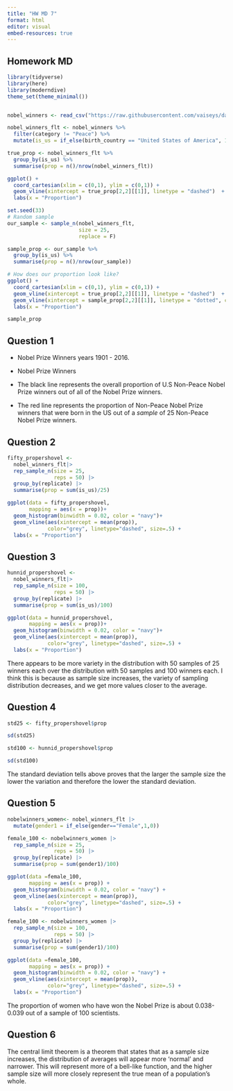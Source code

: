 ```yaml
---
title: "HW MD 7"
format: html
editor: visual
embed-resources: true
---
```


## Homework MD

```r
library(tidyverse)
library(here)
library(moderndive)
theme_set(theme_minimal())


nobel_winners <- read_csv("https://raw.githubusercontent.com/vaiseys/dav-course/main/Data/nobel_winners.csv")
```

```r
nobel_winners_flt <- nobel_winners %>% 
  filter(category != "Peace") %>% 
  mutate(is_us = if_else(birth_country == "United States of America", 1, 0))
```

```r
true_prop <- nobel_winners_flt %>% 
  group_by(is_us) %>% 
  summarise(prop = n()/nrow(nobel_winners_flt))

ggplot() + 
  coord_cartesian(xlim = c(0,1), ylim = c(0,1)) + 
  geom_vline(xintercept = true_prop[2,2][[1]], linetype = "dashed")  + 
  labs(x = "Proportion")

```

```r
set.seed(33)
# Random sample 
our_sample <- sample_n(nobel_winners_flt, 
                       size = 25, 
                       replace = F)

sample_prop <- our_sample %>% 
  group_by(is_us) %>% 
  summarise(prop = n()/nrow(our_sample))

# How does our proportion look like? 
ggplot() + 
  coord_cartesian(xlim = c(0,1), ylim = c(0,1)) + 
  geom_vline(xintercept = true_prop[2,2][[1]], linetype = "dashed")  + 
  geom_vline(xintercept = sample_prop[2,2][[1]], linetype = "dotted", col = "red") +
  labs(x = "Proportion")

```

```r
sample_prop
```

## Question 1

-   Nobel Prize Winners years 1901 - 2016.

<!-- -->

-   Nobel Prize Winners

<!-- -->

-   The black line represents the overall proportion of U.S Non-Peace Nobel Prize winners out of all of the Nobel Prize winners.

-   The red line represents the proportion of Non-Peace Nobel Prize winners that were born in the US out of a *sample* of 25 Non-Peace Nobel Prize winners.

## Question 2

```r
fifty_propershovel <- 
  nobel_winners_flt|> 
  rep_sample_n(size = 25,
               reps = 50) |>
  group_by(replicate) |>
  summarise(prop = sum(is_us)/25)
```

```r
ggplot(data = fifty_propershovel, 
       mapping = aes(x = prop))+
  geom_histogram(binwidth = 0.02, color = "navy")+
  geom_vline(aes(xintercept = mean(prop)),
             color="grey", linetype="dashed", size=.5) +
  labs(x = "Proportion")
```

## Question 3

```r
hunnid_propershovel <- 
  nobel_winners_flt|> 
  rep_sample_n(size = 100,
               reps = 50) |>
  group_by(replicate) |>
  summarise(prop = sum(is_us)/100)
```

```r
ggplot(data = hunnid_propershovel, 
       mapping = aes(x = prop))+
  geom_histogram(binwidth = 0.02, color = "navy")+
  geom_vline(aes(xintercept = mean(prop)),
             color="grey", linetype="dashed", size=.5) +
  labs(x = "Proportion")
```

There appears to be more variety in the distribution with 50 samples of 25 winners each over the distribution with 50 samples and 100 winners each. I think this is because as sample size increases, the variety of sampling distribution decreases, and we get more values closer to the average.

## Question 4

```r
std25 <- fifty_propershovel$prop      

sd(std25) 
```

```r
std100 <- hunnid_propershovel$prop      

sd(std100) 

```

The standard deviation tells above proves that the larger the sample size the lower the variation and therefore the lower the standard deviation.

## Question 5

```r
nobelwinners_women<- nobel_winners_flt |>
  mutate(gender1 = if_else(gender=="Female",1,0))
```

```r
female_100 <- nobelwinners_women |> 
  rep_sample_n(size = 25,
               reps = 50) |>
  group_by(replicate) |>
  summarise(prop = sum(gender1)/100)

ggplot(data =female_100, 
       mapping = aes(x = prop)) +
  geom_histogram(binwidth = 0.02, color = "navy") +
  geom_vline(aes(xintercept = mean(prop)),
             color="grey", linetype="dashed", size=.5) +
  labs(x = "Proportion")
```

```r
female_100 <- nobelwinners_women |> 
  rep_sample_n(size = 100,
               reps = 50) |>
  group_by(replicate) |>
  summarise(prop = sum(gender1)/100)

ggplot(data =female_100, 
       mapping = aes(x = prop)) +
  geom_histogram(binwidth = 0.02, color = "navy") +
  geom_vline(aes(xintercept = mean(prop)),
             color="grey", linetype="dashed", size=.5) +
  labs(x = "Proportion")
```

The proportion of women who have won the Nobel Prize is about 0.038-0.039 out of a sample of 100 scientists.

## Question 6

The central limit theorem is a theorem that states that as a sample size increases, the distribution of averages will appear more 'normal' and narrower. This will represent more of a bell-like function, and the higher sample size will more closely represent the true mean of a population's whole.
